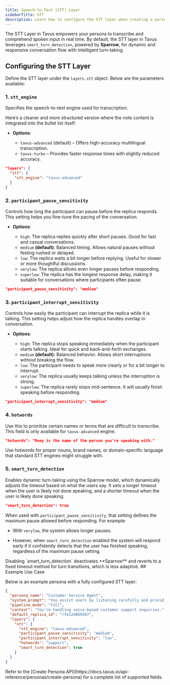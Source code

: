 ```yaml
---
title: Speech-to-Text (STT) Layer
sidebarTitle: STT
description: Learn how to configure the STT layer when creating a persona in Tavus.
---
```


The STT Layer in Tavus empowers your persona to transcribe and comprehend spoken input in real time. By default, the STT layer in Tavus leverages `smart_turn_detection`, powered by **Sparrow**, for dynamic and responsive conversation flow with intelligent turn-taking.

## Configuring the STT Layer

Define the STT layer under the `layers.stt` object. Below are the parameters available:

### 1. `stt_engine`

Specifies the speech-to-text engine used for transcription.

Here’s a cleaner and more structured version where the note content is integrated into the bullet list itself:

* **Options**:

  * `tavus-advanced` (default) – Offers high-accuracy multilingual transcription.
  * `tavus-turbo` – Provides faster response times with slightly reduced accuracy.

```json
"layers": {
  "stt": {
    "stt_engine": "tavus-advanced"
  }
}
````

### 2. `participant_pause_sensitivity`

Controls how long the participant can pause before the replica responds. This setting helps you fine-tune the pacing of the conversation.

* **Options**:

  * `high`: The replica replies quickly after short pauses. Good for fast and casual conversations.
  * `medium` **(default)**: Balanced timing. Allows natural pauses without feeling rushed or delayed.
  * `low`: The replica waits a bit longer before replying. Useful for slower or more thoughtful discussions.
  * `verylow`: The replica allows even longer pauses before responding.
  * `superlow`: The replica has the longest response delay, making it suitable for conversations where participants often pause.

```json
"participant_pause_sensitivity": "medium"
```

### 3. `participant_interrupt_sensitivity`

Controls how easily the participant can interrupt the replica while it is talking. This setting helps adjust how the replica handles overlap in conversation.

* **Options**:

  * `high`: The replica stops speaking immediately when the participant starts talking. Ideal for quick and back-and-forth exchanges.
  * `medium` **(default)**: Balanced behavior. Allows short interruptions without breaking the flow.
  * `low`: The participant needs to speak more clearly or for a bit longer to interrupt.
  * `verylow`: The replica usually keeps talking unless the interruption is strong.
  * `superlow`: The replica rarely stops mid-sentence. It will usually finish speaking before responding.

```json
"participant_interrupt_sensitivity": "medium"
```

### 4. `hotwords`

Use this to prioritize certain names or terms that are difficult to transcribe.
<Note>
This field is only available for `tavus-advanced` engine.
</Note>

```json
"hotwords": "Roey is the name of the person you're speaking with."
```

<Tip>
Use hotwords for proper nouns, brand names, or domain-specific language that standard STT engines might struggle with.
</Tip>

### 5. `smart_turn_detection`
Enables dynamic turn-taking using the Sparrow model, which dynamically adjusts the timeout based on what the users say. It sets a longer timeout when the user is likely not done speaking, and a shorter timeout when the user is likely done speaking.
```json
"smart_turn_detection": true
```
When used with `participant_pause_sensitivity`, that setting defines the maximum pause allowed before responding. For example:

- With `verylow`, the system allows longer pauses.

- However, when `smart_turn_detection` enabled the system will respond early if it confidently detects that the user has finished speaking, regardless of the maximum pause setting.
<Warning>
Disabling `smart_turn_detection` deactivates **Sparrow** and reverts to a fixed timeout method for turn transitions, which is less adaptive.
</Warning>
## Example Use Case

Below is an example persona with a fully configured STT layer:

```json
{
  "persona_name": "Customer Service Agent",
  "system_prompt": "You assist users by listening carefully and providing helpful answers.",
  "pipeline_mode": "full",
  "context": "You're handling voice-based customer support inquiries.",
  "default_replica_id": "rfe12d8b9597",
  "layers": {
    "stt": {
      "stt_engine": "tavus-advanced",
      "participant_pause_sensitivity": "medium",
      "participant_interrupt_sensitivity": "low",
      "hotwords": "support",
      "smart_turn_detection": true
    }
  }
}
```

<Note>
Refer to the [Create Persona API](https://docs.tavus.io/api-reference/personas/create-persona) for a complete list of supported fields.
</Note>
